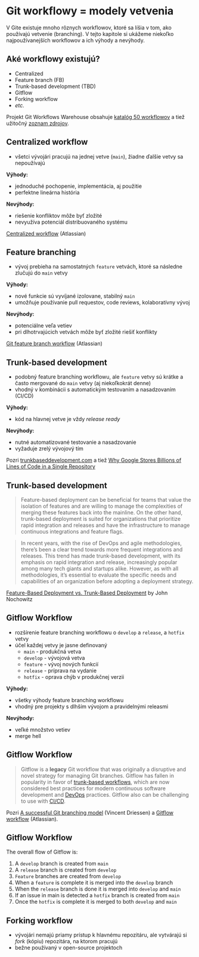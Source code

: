 # Git workflowy = modely vetvenia {#workflow}

V Gite existuje mnoho rôznych workflowov, ktoré sa líšia v tom, ako používajú vetvenie (branching). V tejto kapitole si ukážeme niekoľko najpoužívanejších workflowov a ich výhody a nevýhody.


## Aké workflowy existujú?

- Centralized
- Feature branch (FB)
- Trunk-based development (TBD)
- Gitflow
- Forking workflow
- *etc.*

:::footer
Projekt Git Workflows Warehouse obsahuje [katalóg 50 workflowov](https://gitworkflows.cs.manchester.ac.uk/workflow-catalogue/) a tiež užitočný [zoznam zdrojov](https://gitworkflows.cs.manchester.ac.uk/resources-comparing-git-workflows/).
:::


## Centralized workflow

- všetci vývojári pracujú na jednej vetve (`main`), žiadne ďalšie vetvy sa nepoužívajú

**Výhody:**

- jednoduché pochopenie, implementácia, aj použitie
- perfektne lineárna história

**Nevýhody:**

- riešenie konfliktov môže byť zložité
- nevyužíva potenciál distribuovaného systému

::: footer
[Centralized workflow](https://www.atlassian.com/git/tutorials/comparing-workflows) (Atlassian)
:::

## {background-image="https://wac-cdn.atlassian.com/dam/jcr:2943ffa0-df0a-493b-8677-30b31a1a43e3/02%20Local%20Repository.svg?cdnVersion=1418" background-size="100% 80%" background-position="center"}

## {background-image="https://wac-cdn.atlassian.com/dam/jcr:78c9d390-8f85-48a3-833e-fdbc6eb65282/Marys_Repository.svg?cdnVersion=1418" background-size="100% 80%" background-position="center"}


## Feature branching

- vývoj prebieha na samostatných `feature` vetvách, ktoré sa následne zlučujú do `main` vetvy

**Výhody:**

- nové funkcie sú vyvíjané izolovane, stabilný `main` 
- umožňuje používanie pull requestov, code reviews, kolaboratívny vývoj

**Nevýhody:**

- potenciálne veľa vetiev
- pri dlhotrvajúcich vetvách môže byť zložité riešiť konflikty

:::footer
[Git feature branch workflow](https://www.atlassian.com/git/tutorials/comparing-workflows/feature-branch-workflow) (Atlassian)
:::

## Trunk-based development

- podobný feature branching workflowu, ale `feature` vetvy sú krátke a často mergované do `main` vetvy (aj niekoľkokrát denne)
- vhodný v kombinácii s automatickým testovaním a nasadzovaním (CI/CD)

**Výhody:**

- kód na hlavnej vetve je vždy *release ready*

**Nevýhody:**

- nutné automatizované testovanie a nasadzovanie
- vyžaduje zrelý vývojový tím

:::footer
Pozri [trunkbaseddevelopment.com](https://trunkbaseddevelopment.com/) a tiež [Why Google Stores Billions of Lines of Code in a Single Repository](https://research.google/pubs/why-google-stores-billions-of-lines-of-code-in-a-single-repository/)
:::

## Trunk-based development

> Feature-based deployment can be beneficial for teams that value the isolation of features and are willing to manage the complexities of merging these features back into the mainline. On the other hand, trunk-based deployment is suited for organizations that prioritize rapid integration and releases and have the infrastructure to manage continuous integrations and feature flags.

> In recent years, with the rise of DevOps and agile methodologies, there's been a clear trend towards more frequent integrations and releases. This trend has made trunk-based development, with its emphasis on rapid integration and release, increasingly popular among many tech giants and startups alike. However, as with all methodologies, it's essential to evaluate the specific needs and capabilities of an organization before adopting a deployment strategy.

:::footer
[Feature-Based Deployment vs. Trunk-Based Deployment](https://www.linkedin.com/pulse/feature-based-deployment-vs-trunk-based-john-nochowitz/) by John Nochowitz
:::


## Gitflow Workflow

- rozšírenie feature branching workflowu o `develop` a `release`, a `hotfix` vetvy
- účel každej vetvy je jasne definovaný
  - `main` - produkčná vetva
  - `develop` - vývojová vetva
  - `feature` - vývoj nových funkcií
  - `release` - príprava na vydanie
  - `hotfix` - oprava chýb v produkčnej verzii

**Výhody:**

- všetky výhody feature branching workflowu
- vhodný pre projekty s dlhším vývojom a pravidelnými releasmi

**Nevýhody:**

- veľké množstvo vetiev
- merge hell

## Gitflow Workflow

> Gitflow is a **legacy** Git workflow that was originally a disruptive and novel strategy for managing Git branches. Gitflow has fallen in popularity in favor of [trunk-based workflows](https://www.atlassian.com/continuous-delivery/continuous-integration/trunk-based-development), which are now considered best practices for modern continuous software development and [DevOps](https://www.atlassian.com/devops/what-is-devops) practices. Gitflow also can be challenging to use with [CI/CD](https://www.atlassian.com/continuous-delivery).

::: footer
Pozri [A successful Git branching model](https://nvie.com/posts/a-successful-git-branching-model/) (Vincent Driessen) a [Gitflow workflow](https://www.atlassian.com/git/tutorials/comparing-workflows/gitflow-workflow) (Atlassian).
:::

## {background-image="https://wac-cdn.atlassian.com/dam/jcr:34c86360-8dea-4be4-92f7-6597d4d5bfae/02%20Feature%20branches.svg?cdnVersion=1419" background-size="100% 80%" background-position="center"}

## {background-image="https://wac-cdn.atlassian.com/dam/jcr:8f00f1a4-ef2d-498a-a2c6-8020bb97902f/03%20Release%20branches.svg?cdnVersion=1419" background-size="100% 80%" background-position="center"}

## {background-image="https://wac-cdn.atlassian.com/dam/jcr:cc0b526e-adb7-4d45-874e-9bcea9898b4a/04%20Hotfix%20branches.svg?cdnVersion=1419" background-size="100% 80%" background-position="center"}

## Gitflow Workflow

The overall flow of Gitflow is:

1. A `develop` branch is created from `main`
2. A `release` branch is created from `develop`
3. `Feature` branches are created from `develop`
4. When a `feature` is complete it is merged into the `develop` branch
5. When the `release` branch is done it is merged into `develop` and `main`
6. If an issue in main is detected a `hotfix` branch is created from `main`
7. Once the `hotfix` is complete it is merged to both `develop` and `main`

## Forking workflow

- vývojári nemajú priamy prístup k hlavnému repozitáru, ale vytvárajú si *fork* (kópiu) repozitára, na ktorom pracujú
- bežne používaný v open-source projektoch

## {background-image="https://www.dalescott.net/wp-content/uploads/2012/09/centralized-github-4-1024x625.png" background-size="80% 80%" background-position="center"}